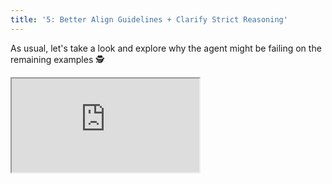 ```yaml
---
title: '5: Better Align Guidelines + Clarify Strict Reasoning'
---
```


As usual,
let's take a look and explore why the agent might be failing on the remaining examples 🕵️

<div
  style={{
    position: 'relative',
    paddingBottom: '56.25%', // 16:9 ratio
    height: 0,
  }}
>
  <iframe
    style={{
      position: 'absolute',
      top: 0,
      left: 0,
      width: '100%',
      height: '100%',
      border: 'none'
    }}
    src="https://www.youtube.com/embed/B-IfzlbybaM"
    allow="accelerometer; autoplay; clipboard-write; encrypted-media; gyroscope; picture-in-picture"
    allowFullScreen
  />
</div>

The full script for running this iteration can be found
[here](https://github.com/unifyai/demos/blob/main/marking_assistant/optimize_agent/iteration_5.py).

## 🔍 Ignoring Mark Types

Lookg a bit deeper,
it seems we're getting the *same failures* as we were before.
These errors seem quite persistent,
we might need to make more radical changes to try and address them.

Let's revisit each of these failures again,
and explore them in more detail,
to see how we can rectify them.

Given the consistent prevalence of these errors,
it's useful to consider these failing examples **across all experiments**,
and see the different kinds of rationale our agent is giving across each run.

Our evaluation runs serve both as tests for comparing parameter configurations
(when the agent output depend strongly on the changed parameters 🔀)
**and** they also perform a kind of sampling from the noise distribution for each test set example
(when the agent output depends less strongly on the changed parameters across each experiment 📊).

This is one benefit of the flexible spreadsheet design.
Experiments are not indivisible atomic groups,
they're simply labels,
and the raw evaluation data can be juggled in whatever way makes sense to you as the user.

Let's first recap the fixed question ❓,
student answer 📝,
markscheme ☑️, and correct marks ✅,
before unpacking the various agent justifications 🤖 across all experiments.


### Example 207

<Accordion title="❓ Question [2 Marks]">

Write these in order, smallest first:

   0.34,    1/3,    3.5%

   ……………………   ……………………   ……………………
</Accordion>

<Accordion title="📝 Student's Answer">
1/3, 0.34, 3.5%
</Accordion>

<Accordion title="☑️ Markscheme">
3.5%, 1/3, 0.34

Part marks and guidance:
- B1 for 1/3 = 0.33… or 33…%
- or B1 for 0.34 = 34%
- or B1 for changing 3.5% to 0.035
- or SC1 for 1/3, 0.34, 3.5%

Accept correct order with equivalent values.
</Accordion>

<Accordion title="✅ Correct Marks [1/2] Rationale">
The candidate's order is 1/3, 0.34, 3.5%. According to the markscheme, this earns SC1 (special case, partially correct ordering) for 1 mark.
</Accordion>

<Accordion title="🤖 Predicted Marks [x/2] Rationales (with added insights💡)">
<Accordion title="simple_agent [0/2] ❌">
The correct order should be 3.5%, 1/3, 0.34. The student's answer is incorrect. [**No reference to SC1 💡**]
</Accordion>
<Accordion title="add_markscheme [0/2] ❌">
The student's ordering is incorrect because smallest first should be 3.5%, 1/3, 0.34, but the student provided 1/3, 0.34, 3.5%. [**No reference to SC1 💡**]
</Accordion>
<Accordion title="add_marking_guidelines [0/2] ❌">
The required order, from smallest to largest, is 3.5%, 1/3, 0.34 (since 3.5% = 0.035, 1/3 ≃ 0.333, and 0.34 = 0.34). The student's answer lists the numbers as 1/3, 0.34, 3.5%, which is not in the correct order. [**No reference to SC1 💡**]
</Accordion>
<Accordion title="add_structured_output [0/2] ❌">
The correct order should list the values from smallest to largest: 3.5% (which is equivalent to 0.035), then 1/3 (approximately 0.333...), and finally 0.34. The student's answer, '1/3, 0.34, 3.5%', does not follow the required order. Therefore, no marks can be awarded for this answer. [**No reference to SC1 💡**]
</Accordion>
<Accordion title="align_context [0/2] ❌">
The correct order, based on numerical values (3.5% = 0.035, 1/3 ≈ 0.333, 0.34 = 0.34), should be 3.5%, 1/3, 0.34. The student's answer (1/3, 0.34, 3.5%) does not follow the 'smallest first' requirement. Therefore, no marks should be awarded. [**No reference to SC1 💡**]
</Accordion>
</Accordion>

Clearly,
the agent is really failing to pick up on the `SC1` mark from the markscheme,
irrespective of the various parameter changes we've made across each experiment run.


### Example 261

<Accordion title="❓ Question [5 Marks]">

Peter makes a large amount of pink paint by mixing red and white paint in the ratio 2 : 3.

  • Red paint costs £80 per 10 litres.  
  • White paint costs £5 per 10 litres.  
  • Peter sells his pink paint in 10-litre tins for £60 per tin.

Calculate how much profit he makes for each tin he sells.  
You must show your working.

£ …………………………………………
</Accordion>

<Accordion title="📝 Student's Answer">
Peter needs 4 litres of red paint and 6 litres of white paint for every 10-litre batch (because 2 out of 5 parts is red, 3 out of 5 parts is white).
</Accordion>

<Accordion title="☑️ Markscheme">
25 with correct working (5 marks)

"Correct working" requires evidence of at least M1M1
- M1 for 10 × (2/5) = 4 litres red or for 10 × (3/5) = 6 litres white
- M1 for red costs £8 per litre or for white costs £0.50 per litre
- M1 for cost of one 10-litre can is their 4 × their 8 + their 6 × their 0.5
- M1 for 60 – their 35

Alternative method:
- M1 for 2 : 3 = 20 litres red : 30 litres white
- M1 for 2 × £80 + 3 × £5 = £175
- M1 for (their 175) ÷ 5 = 35
- M1 for 60 – their 35
- M1 for cost of one 10-litre can is their 4 × their 8 + their 6 × their 0.5

If 0 or 1 scored, instead award SC2 for answer 25 with no working or insufficient working
</Accordion>

<Accordion title="✅ Correct Marks [1/5] Rationale">
Awarding 1 mark (M1) for correctly finding that a 10-litre tin contains 4 litres of red and 6 litres of white from the 2:3 ratio. No further steps towards the final profit are shown, so only this 1 mark is earned.
</Accordion>

<Accordion title="🤖 Predicted Marks [x/5] Rationale (with added insights💡)">

<Accordion title="simple_agent [1/5] ✅">
The full solution should involve several steps:
- Determining that in a 10‐litre mix, Peter uses 4 litres of red (2/5 of 10) and 6 litres of white (3/5 of 10).
- Calculating the cost per litre for each colour:
 - Red: £80/10 = £8 per litre, so 4 litres costs 4 × £8 = £32.
 - White: £5/10 = £0.50 per litre, so 6 litres costs 6 × £0.50 = £3.
- Adding the costs gives a total cost of £32 + £3 = £35.
- Subtracting this from the selling price, the profit per tin is £60 − £35 = £25.

The student's answer only identifies the paint volumes (4 litres red and 6 litres white) without completing the cost and profit calculations. [**No reference to M1 💡**]
</Accordion>

<Accordion title="add_markscheme [0/5] ❌">
The student's response only states that Peter needs 4 litres of red paint and 6 litres of white paint per 10-litre batch. It does not show any further working or provide the calculation of the cost of the paints or the profit per tin. Therefore, the answer does not meet the full requirements for the calculation and is awarded 0 marks.  [**No reference to M1 💡**]
</Accordion>

<Accordion title="add_marking_guidelines [1/5] ✅">
The student only shows that a 10‐litre tin requires 4 litres red paint and 6 litres white paint (i.e. the ratio part), but they do not continue to use these figures to work out the cost or the profit. This is an incomplete answer which does not answer the question. [**No reference to M1 💡**]
</Accordion>

<Accordion title="add_structured_output [0/5] ❌">
The student's work shows part of the method by correctly determining that a 10‐litre batch contains 4 litres of red paint and 6 litres of white paint. However, the answer does not extend to calculate the cost of the red and white paint, nor does it compute the final profit per tin by subtracting the total cost from the selling price. According to the mark scheme, a correct final answer of £25 with full working is needed for 5 marks. Since the student has given only part of the working (the mix ratio) and omitted the critical profit calculation, the answer deserves only credit for knowing the ratio. In such cases, with insufficient working, the mark scheme permits awarding SC2 (2 marks) for an answer that states the correct profit value by implication. As the final profit figure is missing, awarding 2 marks is appropriate. [**No reference to M1 💡**]
</Accordion>

<Accordion title="align_context [0/5] ❌">
The answer only shows that Peter uses 4 litres of red paint and 6 litres of white paint in a 10‑litre batch. However, the question asks for the profit per tin, which requires further calculation including the cost of the paints and then subtracting from the selling price (£60). No profit calculation or final numerical answer for the profit is given. As a result, none of the required steps for computing profit were provided. Therefore, no marks can be awarded. [**No reference to M1 💡**]
</Accordion>
</Accordion>

Again,
regardless of our parameter variations,
it seems as though the agent is not correctly understanding the M1 mark in the markscheme,
which clearly states `M1 for 10 × (2/5) = 4 litres red or for 10 × (3/5) = 6 litres white`.
Even on the two occassions where it got things right,
it feels like a lucky guess,
as this was not justified via the markscheme's M1 mark.

Example 132 (c) is failing for a slighly different reason,
and so we'll consider this separately.

In general,
as we get deeper into the evaluation iterations,
it's often wise to consider multiple failure modes **at once**.
Larger evals can be expensive to run,
and you generally want to use **all** of the newly gained knowledge to try and improve your agent in the next evaluation run,
even if this means making several unrelated changes to address several unrelated failure modes.

## 🔍 Lenient Reasoning

Let's perform the same deepe analysis for Example 132 (c),
and see what's going wrong in this case.

### Example 132 (c)

<Accordion title="❓ Question [2 Marks]">
A newspaper headline reads: 'High temperatures make more people buy ice cream!' Does the graph above prove this claim? Give a reason for your decision.
</Accordion>

<Accordion title="📝 Student's Answer">
No. The graph alone does not completely prove the claim, because we cannot be certain this trend always holds true in all situations.
</Accordion>

<Accordion title="☑️ Markscheme">
Answer: No, because there may be other factors involved (2 marks)
Guidance: B1 for 'No', with partial reason.
</Accordion>

<Accordion title="✅ Correct Marks [1/2] Rationale">
The mark scheme gives 2 marks if the student states "No, there may be other factors involved." Here, only a partial reason is given, so 1 mark is awarded for denying that the graph proves the claim but not fully explaining other possible factors.
</Accordion>

<Accordion title="🤖 Predicted Marks [x/2] Rationale (with added insights💡)">

<Accordion title="simple_agent [2/2] ❌">
The response correctly explains that the graph, by itself, does not prove the claim as it only shows a correlation under the conditions measured. [**No mention of other factors, which is needed 💡**]
</Accordion>

<Accordion title="add_markscheme [2/2] ❌">
[**No rationale given at all! 💡**]
</Accordion>

<Accordion title="add_marking_guidelines [2/2] ❌">
[**No rationale given at all! 💡**]
</Accordion>

<Accordion title="add_structured_output [2/2] ❌">
The explanation correctly states that the graph alone does not prove the claim due to other potential factors affecting ice cream sales. This answer meets the criteria for 2 marks. [**Not true, the student doesn't mention "other potential factors affecting ice cream sales" 💡**]
</Accordion>

<Accordion title="align_context [2/2] ❌">
The answer indicates that the graph alone does not fully prove the claim since other factors might be involved, which adequately meets the criteria for the mark scheme. [**Not true, the student doesn't mention "other factors might be involved" 💡**]
</Accordion>

</Accordion>

In this case,
it's not so much an error with understanding the mark types,
it's more of an issue with falsely hallucinating things the student said,
or perhaps being very liberal in the interpretation.

Perhaps the agent is confusing the markscheme with the student answer.
The student's answer "we cannot be certain this trend always holds true" is very different to "there may be other factors involved".

The former (incorrect) assumes the trend does exist,
but just might not continue,
while the (correct) latter is a point about correlation != causation,
indicating the apparent causation may not exist at all.

## 🔀 Better Align Guidelines

<div
  style={{
    position: 'relative',
    paddingBottom: '56.25%', // 16:9 ratio
    height: 0,
  }}
>
  <iframe
    style={{
      position: 'absolute',
      top: 0,
      left: 0,
      width: '100%',
      height: '100%',
      border: 'none'
    }}
    src="https://www.youtube.com/embed/GM8GaOIKbJk"
    allow="accelerometer; autoplay; clipboard-write; encrypted-media; gyroscope; picture-in-picture"
    allowFullScreen
  />
</div>

Firstly,
the recurring problem for **Example 207 and 261**  seems to be that the agent doesn't remember and/or understand the different types of marks (B1, SC1, M1 etc.).
Let's be more explicit,
and parse each sub-question markscheme for the different mark types,
and add the explanations directly as part of the sub-question specific markschemes,
and see if this improves performance.

Let's first create a dictionary with the mark type explanations,
written in a more direct manner to accompany the subquestion-specific markschemes and to make it easier to parse:

```python
mark_types = {
    "M": "M{num} ({num_marks}) should be awarded if a correct method is used, and should not be lost for purely numerical errors.",
    "A": "A{num} ({num_marks}) should be awarded for an accurate answer, and this depends on preceding M (method) marks. If preceding M (method marks are not awarded, then A{num} cannot be awarded).",
    "B": "B{num} ({num_marks}) should be awarded for the correct final answer, a partially correct answer, or a correct intermediate stage (depending on how this is expressed and explained below). B{num} is independent of M (method) marks.",
    "SC": "SC{num} ({num_marks}) should be awarded for the special cases explained below, which are worthy of some credit.",
}
```

Let's then write a simple function to update each sub-question specific markscheme,
prepending the markscheme with the relevant definitions from our `mark_types` dict,
so that the agent has all the relevant information close at hand:

```python
@unify.traced(name="update_markscheme{subquestion}")
def update_markscheme(subquestion: str, markscheme: str):
    m_marks = sorted(list(set(re.findall(r"M\d+", markscheme))))
    a_marks = sorted(list(set(re.findall(r"A\d+", markscheme))))
    b_marks = sorted(list(set(re.findall(r"B\d+", markscheme))))
    sc_marks = sorted(list(set(re.findall(r"SC\d+", markscheme))))
    if not any(m_marks + a_marks + b_marks + sc_marks):
        return markscheme
    markscheme = (
        "{mark_types}With this in mind, marks should be awarded as follows:\n"
        + markscheme
    )
    for marks in (m_marks, a_marks, b_marks, sc_marks):
        for mark in marks:
            key = "".join(c for c in mark if not c.isdigit())
            num_marks = int("".join(c for c in mark if c.isdigit()))
            explanation = mark_types[key]
            explanation = explanation.replace(
                "{num}",
                str(num_marks),
            ).replace(
                "{num_marks}",
                "1 mark" if num_marks == 1 else f"{num_marks} marks",
            )
            markscheme = markscheme.replace(
                "{mark_types}",
                explanation + "\n{mark_types}",
            )
    markscheme = markscheme.replace(
        "{mark_types}",
        "",
    )
    return markscheme
```

Let's now update our `call_agent` method such that the markscheme changes are dynamically applied before passing to the agent:

```python {24-27}
@unify.traced
def call_agent(
    system_msg,
    question,
    sub_questions,
    markscheme,
    answer,
    available_marks_total,
):
    local_agent = agent.copy()
    with_subqs = len(markscheme) > 1
    response_format = create_response_format(
        list(markscheme.keys()) if with_subqs else None,
    )
    local_agent.set_response_format(response_format)
    if with_subqs:
        output_response_exp = output_response_explanations["with_subqs"]
        output_response_exp = output_response_exp.replace(
            "{subquestions}",
            ", ".join(list(markscheme.keys())),
        )
    else:
        output_response_exp = output_response_explanations["without_subqs"]
    markscheme = {
        k: update_markscheme(f"_{k}" if k != "_" else "", v)
        for k, v in markscheme.items()
    }
    local_agent.set_system_message(
        system_msg.replace(
            "{question}",
            textwrap.indent(question, " " * 4),
        )
        .replace(
            "{markscheme}",
            pretty_print_dict(markscheme, indent=4),
        )
        .replace(
            "{answer}",
            pretty_print_dict(answer, indent=4),
        )
        .replace(
            "{available_marks_total}",
            str(available_marks_total),
        )
        .replace(
            "{questions_markscheme_and_answers}",
            pretty_print_dict(
                {
                    k: {
                        "sub-question": sub_questions[k],
                        "markscheme": markscheme[k],
                        "answer": answer[k],
                    }
                    for k in sub_questions.keys()
                },
                indent=4,
            ),
        )
        .replace(
            "{output_response_explanation}",
            output_response_exp,
        ),
    )
    ret = local_agent.generate()
    if "```" in ret:
        ret = ret.split("```")[-2].lstrip("json")
    ret = response_format.model_validate_json(ret).model_dump()
    if not with_subqs:
        return {"_": ret}
    return ret
```

## 🔀 Clarify Strict Reasoning

We've just addressed the recurring problem for **Example 207 and 261**,
but the failure for **Example 132 (c)** was quite different.

Let's add another instructions to our `general_guidelines` variable,
with an imaginary extra piece of guidance,
to try and avoid the leniency we've observed in the marking of **Example 132 (c)**.

```
general_guidelines = (
    general_guidelines.rstrip("-")
    + """15.
When students are explaining something in their answer, then their explanation must make *exactly* the same point(s) as are made in the markscheme. The wording can be slightly different, but the underlying observations/reasons must be *identical*, unless otherwise stated *explicitly* in the markscheme.

----
"""
)
```

## 🧪 Rerun Tests

Now we've made *both* of these changes,
let's re-run our evals to see if *either* of these changes were able to address the problems they're intended to resolve.

```python {2}
with unify.Experiment(
    "align_guidelines_and_clarify_reasoning",
    overwrite=True,
), unify.Params(
    system_message=system_message,
    dataset="TestSet10",
    source=unify.get_source(),
):
    unify.map(
        evaluate,
        [dict(**d.entries, _system_message=system_message) for d in test_set_10],
        name="Evals",
    )
```

Our failure mechanisms are **exactly the same** as before,
clearly the agent is still struggling to correctly reason about the different mark types.

Let's take a look at the traces,
to ensure that the system message template has been implemented correctly,
and each LLM call has the template variables in the system message populated correctly.

<div
  style={{
    position: 'relative',
    paddingBottom: '56.25%', // 16:9 ratio
    height: 0,
  }}
>
  <iframe
    style={{
      position: 'absolute',
      top: 0,
      left: 0,
      width: '100%',
      height: '100%',
      border: 'none'
    }}
    src="https://www.youtube.com/embed/{placeholder}"
    allow="accelerometer; autoplay; clipboard-write; encrypted-media; gyroscope; picture-in-picture"
    allowFullScreen
  />
</div>

It seems as though everything was implemented correctly,
and the per-LLM system messages look good ✅

Again, let's explore what's going wrong in the next iteration 🔁
